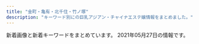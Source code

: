 ```yaml
---
title: "金町・亀有・北千住・竹ノ塚"
description: "キーワード別にの巨乳アジアン・チャイナエステ嬢情報をまとめました。"
---
```


新着画像と新着キーワードをまとめています。
2021年05月27日の情報です。

<DmmAffiliateIns />
<KeywordTable
  shops={
    [
    {
        "img_links": [
            "http://esthe-aroma.xyz/images/main-sp.jpg",
            "http://esthe-aroma.xyz/images/friend.png",
            "http://esthe-aroma.xyz/images/staff.png",
            "http://esthe-aroma.xyz/images/home.png",
            "http://esthe-aroma.xyz/images/esthe2.jpg",
            "http://esthe-aroma.xyz/images/cg01.jpg",
            "http://esthe-aroma.xyz/images/home_002.png",
            "http://esthe-aroma.xyz/images/blog_002.png",
            "http://esthe-aroma.xyz/images/acc.jpg",
            "http://esthe-aroma.xyz/images/main1.jpg",
            "http://esthe-aroma.xyz/images/header3.png",
            "http://esthe-aroma.xyz/images/esthe3.jpg",
            "http://esthe-aroma.xyz/images/clear.png",
            "http://esthe-aroma.xyz/images/esthe1.jpg",
            "http://esthe-aroma.xyz/images/cg02.jpg",
            "http://esthe-aroma.xyz/images/link.png",
            "http://esthe-aroma.xyz/images/info.png",
            "http://esthe-aroma.xyz/images/gallery.png",
            "http://esthe-aroma.xyz/images/acc1.jpg"
        ],
        "name": "\u5927\u5bb6\u65cf",
        "keywords": {
            "87": 3,
            "86": 3
        },
        "url": "http://esthe-aroma.xyz/",
        "station": "\u7af9\u30ce\u585a\u99c5\u6771\u53e3"
    },
    {
        "keywords": {
            "C": 2,
            "87": 1,
            "E": 2,
            "85": 3,
            "86": 3,
            "90": 1,
            "84": 1,
            "83": 1,
            "D": 4
        },
        "station": "JR\u5317\u5343\u4f4f\u99c5\u6771\u53e3",
        "url": "http://iris.este.work/",
        "img_links": [
            "http://iris.este.work/head.jpg",
            "http://iris.este.work/2/uploadimg/1610606533.jpg",
            "http://iris.este.work/s1.png",
            "http://iris.este.work/2/uploadimg/1587527512.jpg",
            "http://iris.este.work/sys2.jpg",
            "http://iris.este.work/2/uploadimg/1604372331.jpg",
            "http://iris.este.work/2/uploadimg/1610606666.jpg",
            "http://iris.este.work/2/uploadimg/1587527299.jpg",
            "http://iris.este.work/2/uploadimg/1615527059.jpeg",
            "http://iris.este.work/2/uploadimg/1597806778.jpg",
            "http://iris.este.work/2/uploadimg/1607661251.jpg",
            "http://iris.este.work/int1.png",
            "http://iris.este.work/2/uploadimg/1597642441.jpeg",
            "http://iris.este.work/sys1.jpg",
            "http://iris.este.work/staff_t.jpg",
            "http://iris.este.work/news.jpg",
            "http://iris.este.work/2/uploadimg/1591787978.jpg"
        ],
        "name": "IRIS \uff5e\u30a2\u30a4\u30ea\u30b9\uff5e"
    },
    {
        "station": "JR\u91d1\u753a\u99c5\u5317\u53e3",
        "keywords": {
            "D": 14,
            "88": 4,
            "86": 6,
            "C": 15,
            "85": 8,
            "87": 4,
            "E": 4,
            "F": 4
        },
        "url": "http://www.yurikago-massage.work/",
        "img_links": [
            "http://www.yurikago-massage.work/img/nos.jpg",
            "http://www.yurikago-massage.work/img/sta11.jpg",
            "http://www.yurikago-massage.work/img/sta6.jpg",
            "http://www.yurikago-massage.work/img/st7.jpg",
            "http://www.yurikago-massage.work/img/sta7.jpg",
            "http://www.yurikago-massage.work/img/st09.jpg",
            "http://www.yurikago-massage.work/img/st12.jpg",
            "http://www.yurikago-massage.work/img/sta8.jpg",
            "http://www.yurikago-massage.work/img/sta13.jpg",
            "http://www.yurikago-massage.work/img/st9.jpg",
            "http://www.yurikago-massage.work/img/mo.png",
            "http://www.yurikago-massage.work/img/botton.jpg",
            "http://www.yurikago-massage.work/img/sta9.jpg",
            "http://www.yurikago-massage.work/img/fla-1.jpg",
            "http://www.yurikago-massage.work/img/st13.jpg",
            "http://www.yurikago-massage.work/img/fla-2.jpg",
            "http://www.yurikago-massage.work/img/st6.jpg",
            "http://www.yurikago-massage.work/img/st10.jpg",
            "http://www.yurikago-massage.work/img/st8.jpg",
            "http://www.yurikago-massage.work/img/sta10.jpg",
            "http://www.yurikago-massage.work/img/st11.jpg",
            "http://www.yurikago-massage.work/img/sta12.jpg"
        ],
        "name": "\u3086\u308a\u304b\u3054"
    },
    {
        "keywords": {
            "84": 1,
            "D": 5,
            "C": 2
        },
        "url": "http://ningyo-hime.com/",
        "img_links": [
            "http://ningyo-hime.com/staffPhoto/b20201230174356.jpg",
            "http://ningyo-hime.com/staffPhoto/b20201101082513.jpg",
            "http://ningyo-hime.com/staffPhoto/s20200630134438.jpg",
            "http://ningyo-hime.com/staffPhoto/s20200707192550.jpg",
            "http://ningyo-hime.com/staffPhoto/b20200707192550.jpg",
            "http://ningyo-hime.com/staffPhoto/b20200905132814.jpg",
            "http://ningyo-hime.com/staffPhoto/s20200626161755.jpg",
            "http://ningyo-hime.com/staffPhoto/s20191003141511.jpg",
            "http://ningyo-hime.com/images/slider1/03.jpg",
            "http://ningyo-hime.com/staffPhoto/s20201230174356.jpg",
            "http://ningyo-hime.com/staffPhoto/b20200626161755.jpg",
            "http://ningyo-hime.com/staffPhoto/s20201101082513.jpg",
            "http://ningyo-hime.com/uploadfiles/Image/campaignNingyoHimeCom.jpg",
            "http://ningyo-hime.com/images/gallery1.png",
            "http://ningyo-hime.com/images/mobile.jpg",
            "http://ningyo-hime.com/js/sliderLine/slide_next.png",
            "http://ningyo-hime.com/images/returnBtn.png",
            "http://ningyo-hime.com/staffPhoto/b20191003141511.jpg",
            "http://ningyo-hime.com/images/slider1/01.jpg",
            "http://ningyo-hime.com/js/sliderLine/slide_prev.png",
            "http://ningyo-hime.com/staffPhoto/s20201212112712.jpg",
            "http://ningyo-hime.com/staffPhoto/b20201212112712.jpg",
            "http://ningyo-hime.com/staffPhoto/s20200905132814.jpg",
            "http://ningyo-hime.com/staffPhoto/b20201212104914.jpg",
            "http://ningyo-hime.com/staffPhoto/s20201212104914.jpg",
            "http://ningyo-hime.com/staffPhoto/b20200630134438.jpg"
        ],
        "name": "\u4eba\u9b5a\u59eb",
        "station": "\u7dbe\u702c\u99c5\u6771\u53e3"
    },
    {
        "station": "JR\u4e80\u6709\u99c5\u5357\u53e3",
        "keywords": {
            "87": 2,
            "89": 1,
            "86": 2,
            "D": 3,
            "E": 2
        },
        "name": "\u604b\u4eba\u697d\u5712",
        "url": "http://koi.rankuens.com/",
        "img_links": [
            "http://koi.rankuens.com/css/nav/nav01.jpg",
            "http://koi.rankuens.com/css/top0000001.jpg",
            "http://koi.rankuens.com/css/top005.jpg",
            "http://koi.rankuens.com/css/nav/nav04.jpg",
            "http://koi.rankuens.com/css/nav/nav05.jpg",
            "http://koi.rankuens.com/css/staff/staff09.jpg",
            "http://koi.rankuens.com/css/head03.jpg",
            "http://koi.rankuens.com/css/nav/nav06.jpg",
            "http://koi.rankuens.com/css/staff/staff10.jpg",
            "http://koi.rankuens.com/css/top004.jpg",
            "http://koi.rankuens.com/css/staff/staff00005.jpg",
            "http://koi.rankuens.com/css/left.jpg",
            "http://koi.rankuens.com/css/right.jpg",
            "http://koi.rankuens.com/css/staff/staff08.jpg",
            "http://koi.rankuens.com/css/nav/nav03.jpg",
            "http://koi.rankuens.com/css/staff/staff00006.jpg",
            "http://koi.rankuens.com/css/nav/nav02.jpg"
        ]
    },
    {
        "url": "http://aroma-heal.com/",
        "keywords": {},
        "name": "\u7f8e\u5802",
        "img_links": [
            "http://aroma-heal.com/img/info.jpg",
            "http://aroma-heal.com/img/adrs.jpg",
            "http://aroma-heal.com/img/t-a.jpg",
            "http://aroma-heal.com/img/sysetc.png",
            "http://aroma-heal.com/img/tel.jpg",
            "http://aroma-heal.com/img/sys1.png",
            "http://aroma-heal.com/img/t-s.jpg",
            "http://aroma-heal.com/img/sys4.png",
            "http://aroma-heal.com/staff/yuki/01.jpg",
            "http://aroma-heal.com/img/t-o.jpg",
            "http://aroma-heal.com/img/t-r.jpg",
            "http://aroma-heal.com/img/botton.jpg",
            "http://aroma-heal.com/img/t-t.jpg",
            "http://aroma-heal.com/img/tit.jpg",
            "http://aroma-heal.com/img/sys2.png",
            "http://aroma-heal.com/staff/mimi/01.jpg",
            "http://aroma-heal.com/img/pic.jpg",
            "http://aroma-heal.com/img/paypay.png",
            "http://aroma-heal.com/img/cam.jpg",
            "http://aroma-heal.com/img/sys3.png",
            "http://aroma-heal.com/staff/aoi/01.jpg",
            "http://aroma-heal.com/img/pc.jpg",
            "http://aroma-heal.com/img/add.jpg"
        ],
        "station": "JR\u5317\u5343\u4f4f\u99c5\u6771\u53e3"
    },
    {
        "station": "JR\u4e80\u6709\u99c5\u5357\u53e3",
        "keywords": {
            "85": 2,
            "F": 1,
            "D": 3,
            "86": 1,
            "88": 3,
            "E": 2,
            "83": 1,
            "C": 1
        },
        "name": "Aroma RenRen",
        "url": "https://renren.tyo.cm/",
        "img_links": [
            "https://renren.tyo.cm/images/top.png",
            "https://renren.tyo.cm/images/link_nav01.jpg",
            "https://renren.tyo.cm/images/acc1.jpg",
            "https://renren.tyo.cm/images/acc2.jpg",
            "https://renren.tyo.cm/photos/sites/41/2021/05/2021052004155091.jpg",
            "https://renren.tyo.cm/images/tit_pick.png",
            "https://renren.tyo.cm/images/acc6.jpg",
            "https://renren.tyo.cm/images/side_tel.jpg",
            "https://renren.tyo.cm/photos/sites/41/2021/05/2021052004155822.jpg",
            "https://renren.tyo.cm/images/tit_link.png",
            "https://renren.tyo.cm/images/acc4.jpg",
            "https://renren.tyo.cm/photos/sites/41/2021/05/2021052004155498.jpg",
            "https://renren.tyo.cm/images/end.png",
            "https://renren.tyo.cm/images/link_nav04.jpg",
            "https://renren.tyo.cm/images/sp_top.png",
            "https://renren.tyo.cm/images/staff02.png",
            "https://renren.tyo.cm/photos/sites/41/2021/05/2021052004153875.jpg",
            "https://renren.tyo.cm/images/acc3.jpg",
            "https://renren.tyo.cm/images/staff01.png",
            "https://renren.tyo.cm/images/link_nav02.jpg",
            "https://renren.tyo.cm/images/link_nav03.jpg",
            "https://renren.tyo.cm/photos/sites/41/2021/05/202105200415347.jpg",
            "https://renren.tyo.cm/photos/sites/41/2021/05/2021052004154611.jpg",
            "https://renren.tyo.cm/images/tit_new.png",
            "https://renren.tyo.cm/images/side_mobile.jpg",
            "https://renren.tyo.cm/images/link_nav06.jpg",
            "https://renren.tyo.cm/photos/sites/41/2021/05/2021052004154256.jpg",
            "https://renren.tyo.cm/images/acc5.jpg",
            "https://renren.tyo.cm/images/link_nav05.jpg"
        ]
    },
    {
        "url": "http://kokoroan.jps.cm/",
        "img_links": [
            "http://kokoroan.jps.cm/photos/sites/31/2021/03/2021032515025450.jpg",
            "http://kokoroan.jps.cm/images/ser2.jpg",
            "http://kokoroan.jps.cm/images/ser3.jpg",
            "http://kokoroan.jps.cm/images/end.jpg",
            "http://kokoroan.jps.cm/photos/sites/31/2021/03/2021032316250291.jpg",
            "http://kokoroan.jps.cm/images/girl-z1.jpg",
            "http://kokoroan.jps.cm/images/ser5.jpg",
            "http://kokoroan.jps.cm/images/room4.jpg",
            "http://kokoroan.jps.cm/images/room2.jpg",
            "http://kokoroan.jps.cm/photos/sites/31/2021/03/2021032316410890.jpg",
            "http://kokoroan.jps.cm/photos/sites/31/2021/04/2021041913212424.jpg",
            "http://kokoroan.jps.cm/images/girl-z2.jpg",
            "http://kokoroan.jps.cm/images/mobile2.jpg",
            "http://kokoroan.jps.cm/images/ser1.jpg",
            "http://kokoroan.jps.cm/photos/sites/31/2021/03/2021032515024847.jpg",
            "http://kokoroan.jps.cm/images/staff_line.jpg",
            "http://kokoroan.jps.cm/images/room3.jpg",
            "http://kokoroan.jps.cm/images/ser4.jpg",
            "http://kokoroan.jps.cm/photos/sites/31/2021/04/2021041913212572.jpg",
            "http://kokoroan.jps.cm/images/mobile.jpg",
            "http://kokoroan.jps.cm/images/bj3.jpg",
            "http://kokoroan.jps.cm/images/room1.jpg",
            "http://kokoroan.jps.cm/images/service_line.jpg",
            "http://kokoroan.jps.cm/images/top.jpg"
        ],
        "keywords": {
            "87": 1,
            "86": 2,
            "C": 11,
            "D": 3
        },
        "name": "\u5922\u306e\u5bb6",
        "station": "\u7af9\u30ce\u585a\u99c5\u6771\u53e3"
    },
    {
        "img_links": [
            "http://www.maria0228.com/img/3.jpg",
            "http://www.maria0228.com/img/erika.jpg",
            "http://www.maria0228.com/img/5.jpg",
            "http://www.maria0228.com/img/4.jpg",
            "http://www.maria0228.com/img/yuri.jpg",
            "http://www.maria0228.com/img/1.jpg",
            "http://www.maria0228.com/img/ayumi.jpg",
            "http://www.maria0228.com/img/2.jpg",
            "http://www.maria0228.com/img/danni.jpg",
            "http://www.maria0228.com/img/mina.jpg",
            "http://www.maria0228.com/img/nana.jpg",
            "http://www.maria0228.com/img/aya.jpg",
            "http://www.maria0228.com/img/7.jpg",
            "http://www.maria0228.com/img/6.jpg"
        ],
        "name": "\u7652\u3057\u306e\u5bb6",
        "url": "http://www.maria0228.com/",
        "station": "JR\u4e80\u6709\u99c5\u5317\u53e3",
        "keywords": {}
    },
    {
        "keywords": {},
        "url": "http://kenkohouse.com/",
        "station": "JR\u4e80\u6709\u99c5\u5317\u53e3",
        "name": "\u30b5\u30e9\u30f3",
        "img_links": []
    },
    {
        "img_links": [
            "http://www.relax-miyabi.com/img/glo_03_off.jpg",
            "http://www.relax-miyabi.com/img/glo_01_off.jpg",
            "http://www.relax-miyabi.com/img/slider/3.jpg",
            "http://www.relax-miyabi.com/img/bnr-01_off.jpg",
            "http://www.relax-miyabi.com/img/glo_02_off.jpg",
            "http://www.relax-miyabi.com/img/top-course2_off.jpg",
            "http://www.relax-miyabi.com/img/glo_06_off.jpg",
            "http://www.relax-miyabi.com/files/019.jpg",
            "http://www.relax-miyabi.com/files/014.jpg",
            "http://www.relax-miyabi.com/img/top-h5R.jpg",
            "http://www.relax-miyabi.com/img/bnr-02_off.jpg",
            "http://www.relax-miyabi.com/img/slider/2.jpg",
            "http://www.relax-miyabi.com/files/019-03.jpg",
            "http://www.relax-miyabi.com/files/014-03.jpg",
            "http://www.relax-miyabi.com/files/014-02.jpg",
            "http://www.relax-miyabi.com/files/019-02.jpg",
            "http://www.relax-miyabi.com/img/h4-top.jpg",
            "http://www.relax-miyabi.com/img/slider/1.jpg",
            "http://www.relax-miyabi.com/img/footer-top_off.jpg",
            "http://www.relax-miyabi.com/img/glo_04_off.jpg",
            "http://www.relax-miyabi.com/img/top-course_off.jpg",
            "http://www.relax-miyabi.com/img/top-h5R2.jpg",
            "http://www.relax-miyabi.com/img/glo_05_off.jpg",
            "http://www.relax-miyabi.com/img/icon_tel.png"
        ],
        "url": "http://www.relax-miyabi.com/",
        "keywords": {
            "86": 3,
            "D": 6,
            "88": 3
        },
        "name": "\u96c5",
        "station": "\u4e94\u53cd\u91ce\u99c5"
    },
    {
        "url": "http://urara.tyo.cm/",
        "station": "JR\u91d1\u753a\u99c5\u5317\u53e3",
        "name": "\u9e97",
        "keywords": {
            "84": 12,
            "86": 48,
            "87": 12,
            "D": 120,
            "85": 48
        },
        "img_links": [
            "http://urara.tyo.cm/images/pagetop.png",
            "http://urara.tyo.cm/images/tit_staff01.png",
            "http://urara.tyo.cm/photos/sites/5/2021/02/2021021804210413.jpg",
            "http://urara.tyo.cm/images/tit_info01.png",
            "http://urara.tyo.cm/images/top.png",
            "http://urara.tyo.cm/images/slider02.png",
            "http://urara.tyo.cm/photos/sites/5/2020/08/2020082101302071.jpg",
            "http://urara.tyo.cm/photos/sites/5/2020/07/2020072904152474.jpg",
            "http://urara.tyo.cm/images/link_nav05.png",
            "http://urara.tyo.cm/photos/sites/5/2021/03/2021032608104729.jpg",
            "http://urara.tyo.cm/images/slider01.png",
            "http://urara.tyo.cm/photos/sites/5/2020/10/2020101305325670.jpg",
            "http://urara.tyo.cm/images/slider03.png",
            "http://urara.tyo.cm/images/ico02.png",
            "http://urara.tyo.cm/photos/sites/5/2020/11/2020112706272440.jpg",
            "http://urara.tyo.cm/images/link_nav03.png",
            "http://urara.tyo.cm/photos/sites/5/2020/07/2020072904152581.jpg",
            "http://urara.tyo.cm/images/link_nav01.png",
            "http://urara.tyo.cm/photos/sites/5/2020/07/2020072904152438.jpg",
            "http://urara.tyo.cm/photos/sites/5/2020/07/2020072904152344.jpg",
            "http://urara.tyo.cm/images/bg_infotit.png",
            "http://urara.tyo.cm/images/tit_info02.png",
            "http://urara.tyo.cm/images/tit_staff02.png",
            "http://urara.tyo.cm/photos/sites/5/2020/09/2020091508111353.jpg",
            "http://urara.tyo.cm/images/link_nav04.png",
            "http://urara.tyo.cm/images/link_nav06.png",
            "http://urara.tyo.cm/images/link_nav02.png"
        ]
    },
    {
        "station": "\u7dbe\u702c\u99c5\u6771\u53e3",
        "url": "http://bananokoi.ies.bz/",
        "img_links": [],
        "name": "\u82b1\u306e\u604b",
        "keywords": {}
    },
    {
        "name": "\u7e01",
        "keywords": {
            "D": 20,
            "85": 10,
            "83": 5,
            "87": 5
        },
        "url": "http://rakuen.ies.fun/",
        "station": "\u897f\u65b0\u4e95\u99c5\u897f\u53e3",
        "img_links": [
            "http://rakuen.ies.fun/photos/sites/40/2021/05/2021050704572499.jpg",
            "http://rakuen.ies.fun/images/s3.jpg",
            "http://rakuen.ies.fun/images/s_link.png",
            "http://rakuen.ies.fun/photos/sites/40/2021/05/2021050704572692.jpg",
            "http://rakuen.ies.fun/photos/sites/40/2021/05/2021050704572641.jpg",
            "http://rakuen.ies.fun/images/room3.jpg",
            "http://rakuen.ies.fun/images/s_staff.png",
            "http://rakuen.ies.fun/images/tel.jpg",
            "http://rakuen.ies.fun/images/info2.jpg",
            "http://rakuen.ies.fun/images/s_news.jpg",
            "http://rakuen.ies.fun/images/room1.jpg",
            "http://rakuen.ies.fun/images/mobile.jpg",
            "http://rakuen.ies.fun/images/room4.jpg",
            "http://rakuen.ies.fun/images/room2.jpg",
            "http://rakuen.ies.fun/photos/sites/40/2021/05/2021050704572594.jpg",
            "http://rakuen.ies.fun/images/info.jpg"
        ]
    },
    {
        "url": "https://heart-peace.business.site/",
        "img_links": [],
        "name": "heart Peace \uff5e\u30cf\u30fc\u30c8\u30d4\u30fc\u30b9\uff5e",
        "keywords": {},
        "station": "\u7dbe\u702c\u99c5"
    },
    {
        "station": "JR\u91d1\u753a\u99c5\u5317\u53e3",
        "name": "\u5065\u6b32",
        "keywords": {},
        "img_links": [
            "http://www.kenyoku.work/img/miki1.jpg",
            "http://www.kenyoku.work/images/int2.png",
            "http://www.kenyoku.work/img/ami1.jpg",
            "http://www.kenyoku.work/images/int1.png",
            "http://www.kenyoku.work/images/1.jpg",
            "http://www.kenyoku.work/images/mobile.jpg",
            "http://www.kenyoku.work/images/2.jpg",
            "http://www.kenyoku.work/images/b2.jpg",
            "http://www.kenyoku.work/images/s1.png",
            "http://www.kenyoku.work/images/head.jpg",
            "http://www.kenyoku.work/images/news.jpg",
            "http://www.kenyoku.work/images/interior_t.jpg",
            "http://www.kenyoku.work/images/sys.jpg",
            "http://www.kenyoku.work/img/risa1.jpg",
            "http://www.kenyoku.work/images/3.jpg",
            "http://www.kenyoku.work/images/b1.jpg",
            "http://www.kenyoku.work/images/staff_t.jpg",
            "http://www.kenyoku.work/images/info.png",
            "http://www.kenyoku.work/images/4.jpg",
            "http://www.kenyoku.work/img/hana1.jpg"
        ],
        "url": "http://www.kenyoku.work/"
    },
    {
        "url": "http://www.luckystar.esturl.com/",
        "keywords": {
            "87": 6,
            "86": 4,
            "D": 10,
            "C": 12
        },
        "img_links": [
            "http://www.luckystar.esturl.com/images/slider/3.jpg",
            "http://www.luckystar.esturl.com/images/slider/2.jpg",
            "http://www.luckystar.esturl.com/files/006-03.jpg",
            "http://www.luckystar.esturl.com/files/002-02.jpg",
            "http://www.luckystar.esturl.com/files/001.jpg",
            "http://www.luckystar.esturl.com/files/003-03.jpg",
            "http://www.luckystar.esturl.com/files/002.jpg",
            "http://www.luckystar.esturl.com/files/003.jpg",
            "http://www.luckystar.esturl.com/files/006-02.jpg",
            "http://www.luckystar.esturl.com/img/ttl_info.png",
            "http://www.luckystar.esturl.com/img/btn_blog.png",
            "http://www.luckystar.esturl.com/files/005-02.jpg",
            "http://www.luckystar.esturl.com/images/slider/1.jpg",
            "http://www.luckystar.esturl.com/img/tel.png",
            "http://www.luckystar.esturl.com/img/ttl_news.png",
            "http://www.luckystar.esturl.com/files/001-03.jpg",
            "http://www.luckystar.esturl.com/img/goback.jpg",
            "http://www.luckystar.esturl.com/files/005-03.jpg",
            "http://www.luckystar.esturl.com/files/003-02.jpg",
            "http://www.luckystar.esturl.com/files/002-03.jpg",
            "http://www.luckystar.esturl.com/files/006.jpg",
            "http://www.luckystar.esturl.com/files/005.jpg",
            "http://www.luckystar.esturl.com/img/pickup.jpg",
            "http://www.luckystar.esturl.com/files/001-02.jpg"
        ],
        "station": "JR\u4e80\u6709\u99c5\u5317\u53e3",
        "name": "\u30e9\u30c3\u30ad\u30fc\u30b9\u30bf\u30fc"
    },
    {
        "name": "\u5065\u5eb7\u306e\u5bb6",
        "url": "http://kenkounoie-umejima.este88.com/",
        "img_links": [
            "http://kenkounoie-umejima.este88.com/gals/kiki1.jpg",
            "http://kenkounoie-umejima.este88.com/gals/akane1.jpg",
            "http://kenkounoie-umejima.este88.com/images/acc5.jpg",
            "http://kenkounoie-umejima.este88.com/gals/rika1.jpg",
            "http://kenkounoie-umejima.este88.com/images/acc2.jpg",
            "http://kenkounoie-umejima.este88.com/images/qr.jpg",
            "http://kenkounoie-umejima.este88.com/gals/risa1.jpg",
            "http://kenkounoie-umejima.este88.com/images/acc3.jpg",
            "http://kenkounoie-umejima.este88.com/gals/emi1.jpg",
            "http://kenkounoie-umejima.este88.com/images/img3.jpg",
            "http://kenkounoie-umejima.este88.com/i/sp02.jpg",
            "http://kenkounoie-umejima.este88.com/gals/ai1.jpg",
            "http://kenkounoie-umejima.este88.com/images/acc1.jpg",
            "http://kenkounoie-umejima.este88.com/images/img4.jpg",
            "http://kenkounoie-umejima.este88.com/images/img2.jpg",
            "http://kenkounoie-umejima.este88.com/images/img1.jpg",
            "http://kenkounoie-umejima.este88.com/images/acc4.jpg",
            "http://kenkounoie-umejima.este88.com/gals/mimi1.jpg",
            "http://kenkounoie-umejima.este88.com/images/info.png"
        ],
        "keywords": {},
        "station": "\u6885\u5cf6\u99c5"
    },
    {
        "station": "\u7dbe\u702c\u99c5\u6771\u53e3",
        "img_links": [
            "http://starrysky.esnavi.work/2/uploadimg/1565558725.jpg",
            "http://starrysky.esnavi.work/1-1PZ515095RN.jpg",
            "http://starrysky.esnavi.work/2/uploadimg/1618889943.jpeg",
            "http://starrysky.esnavi.work/vis_theptframe.png",
            "http://starrysky.esnavi.work/2/uploadimg/1574764277.jpg",
            "http://starrysky.esnavi.work/2/uploadimg/1609136908.jpeg",
            "http://starrysky.esnavi.work/2/uploadimg/1609136727.jpeg",
            "https://century.pwchp.com/images/vis_theptframe.png",
            "http://starrysky.esnavi.work/iDl2toJilLq62VX.png",
            "https://pwchp.com/images_editor/124/images/1559717095-146381_2.jpg",
            "http://starrysky.esnavi.work/2/uploadimg/1617615141.jpeg",
            "http://starrysky.esnavi.work/2/uploadimg/1596225793.jpg"
        ],
        "keywords": {
            "E": 9,
            "D": 9,
            "\u80f8": 1,
            "88": 9,
            "85": 18,
            "C": 9,
            "90": 27,
            "83": 9
        },
        "url": "http://starrysky.esnavi.work/",
        "name": "\u6fc0\u5b89\u5929\u4f7f"
    },
    {
        "station": "\u7dbe\u702c\u99c5\u6771\u53e3",
        "url": "http://ayase-ai.jpest.net/",
        "img_links": [
            "http://ayase-ai.jpest.net/uploads//sites/33/2020/12/ss.png",
            "http://ayase-ai.jpest.net/uploads//sites/33/2020/12/r3-1.png",
            "http://ayase-ai.jpest.net/uploads//sites/33/2020/11/g5.jpg",
            "http://ayase-ai.jpest.net/uploads//sites/33/2021/01/g1.jpg",
            "http://ayase-ai.jpest.net/uploads//sites/33/2020/12/shishu-2.png",
            "http://ayase-ai.jpest.net/uploads//sites/33/2020/12/main_top.png",
            "http://ayase-ai.jpest.net/uploads//sites/33/2021/04/g1-225x300.jpg",
            "http://ayase-ai.jpest.net/uploads//sites/33/2020/12/main_bottom.png",
            "http://ayase-ai.jpest.net/uploads//sites/33/2020/12/ma01-1.jpg",
            "http://ayase-ai.jpest.net/uploads//sites/33/2021/04/g1.jpg",
            "http://ayase-ai.jpest.net/uploads//sites/33/2020/11/g3-225x300.jpg",
            "http://ayase-ai.jpest.net/uploads//sites/33/2020/11/g6-225x300.jpg",
            "http://ayase-ai.jpest.net/uploads//sites/33/2020/11/g4.jpg",
            "http://ayase-ai.jpest.net/uploads//sites/33/2020/12/re.jpg",
            "http://ayase-ai.jpest.net/uploads//sites/33/2020/12/mobile-1.jpg",
            "http://ayase-ai.jpest.net/uploads//sites/33/2020/11/g5-225x300.jpg",
            "http://ayase-ai.jpest.net/uploads//sites/33/2020/11/g2-225x300.jpg",
            "http://ayase-ai.jpest.net/uploads//sites/33/2020/11/g4-225x300.jpg",
            "http://ayase-ai.jpest.net/uploads//sites/33/2020/11/m-top02-1.jpg",
            "http://ayase-ai.jpest.net/uploads//sites/33/2020/11/g3.jpg",
            "http://ayase-ai.jpest.net/uploads//sites/33/2020/12/main_bottom-1.png",
            "http://ayase-ai.jpest.net/uploads//sites/33/2020/12/r4-1.png",
            "http://ayase-ai.jpest.net/uploads//sites/33/2020/11/g2.jpg",
            "http://ayase-ai.jpest.net/uploads//sites/33/2020/11/g1-225x300.jpg",
            "http://ayase-ai.jpest.net/uploads//sites/33/2020/12/r2-1.png",
            "http://ayase-ai.jpest.net/uploads//sites/33/2020/11/g6.jpg",
            "http://ayase-ai.jpest.net/uploads//sites/33/2021/01/g1-225x300.jpg",
            "http://ayase-ai.jpest.net/uploads//sites/33/2020/11/g1.jpg",
            "http://ayase-ai.jpest.net/uploads//sites/33/2020/12/r1.png",
            "http://ayase-ai.jpest.net/uploads//sites/33/2020/12/main_top-1.png"
        ],
        "name": "\u611b",
        "keywords": {}
    },
    {
        "img_links": [
            "http://esthe-massage.pink/images/mobile1.jpg",
            "http://esthe-massage.pink/images/newface.jpg",
            "http://esthe-massage.pink/sp/images/teline.png",
            "http://esthe-massage.pink/sp/images/cg2.jpg",
            "http://esthe-massage.pink/images/mobile.jpg",
            "http://esthe-massage.pink/sp/images/cg7.jpg",
            "http://esthe-massage.pink/images/cg9.jpg",
            "http://esthe-massage.pink/images/line2.jpg",
            "http://esthe-massage.pink/sp/images/cg9.jpg",
            "http://esthe-massage.pink/images/news.jpg",
            "http://esthe-massage.pink/images/cg3.jpg",
            "http://esthe-massage.pink/images/aboutus.jpg",
            "http://esthe-massage.pink/images/tb1.png",
            "http://esthe-massage.pink/images/staff_s.jpg",
            "http://esthe-massage.pink/images/tb.png",
            "http://esthe-massage.pink/sp/images/cg1.jpg",
            "http://esthe-massage.pink/images/cg7.jpg",
            "http://esthe-massage.pink/images/end3.png",
            "http://esthe-massage.pink/images/line.jpg",
            "http://esthe-massage.pink/images/cg1.jpg",
            "http://esthe-massage.pink/images/compaign.jpg",
            "http://esthe-massage.pink/sp/images/cg6.jpg",
            "http://esthe-massage.pink/images/cg2.jpg",
            "http://esthe-massage.pink/sp/images/cg3.jpg",
            "http://esthe-massage.pink/sp/images/telb.png",
            "http://esthe-massage.pink/sp/images/top-img01.png",
            "http://esthe-massage.pink/images/bb.png",
            "http://esthe-massage.pink/sp/images/tel.png",
            "http://esthe-massage.pink/images/pick.jpg",
            "http://esthe-massage.pink/images/staff_tit.jpg",
            "http://esthe-massage.pink/images/cg6.jpg",
            "http://esthe-massage.pink/images/top.png"
        ],
        "name": "\u96c5",
        "url": "http://esthe-massage.pink/",
        "keywords": {
            "D": 6
        },
        "station": "JR\u91d1\u753a\u99c5\u5317\u53e3"
    },
    {
        "station": "\u5317\u5343\u4f4f\u99c5\u6771\u53e3",
        "img_links": [
            "https://moon-love.info/images/slider1/02.jpg",
            "https://moon-love.info/js/sliderLine/slide_prev.png",
            "https://moon-love.info/images/gallery1.png",
            "https://moon-love.info/staffPhoto/b20200711151214.jpg",
            "https://moon-love.info/images/returnBtn.png",
            "https://moon-love.info/images/mobile.jpg",
            "https://moon-love.info/images/noImg.jpg",
            "https://moon-love.info/js/sliderLine/slide_next.png",
            "https://moon-love.info/staffPhoto/s20200527170611.jpg",
            "https://moon-love.info/uploadfiles/Image/image.png",
            "https://moon-love.info/images/slider1/01.jpg",
            "https://moon-love.info/images/slider1/03.jpg",
            "https://moon-love.info/staffPhoto/b20200527170611.jpg",
            "https://moon-love.info/staffPhoto/s20200711151214.jpg",
            "https://moon-love.info/uploadfiles/images/campaignIyasiHealCom.jpg"
        ],
        "keywords": {
            "E": 2,
            "D": 1
        },
        "url": "https://moon-love.info/",
        "name": "\u6cc9\u30fb\u3044\u305a\u307f"
    },
    {
        "name": "\u3057\u3093\u3061\u3083\u3093",
        "keywords": {
            "D": 12,
            "E": 6
        },
        "url": "https://s-esthe.biz/",
        "img_links": [
            "https://s-esthe.biz/wp-content/uploads/2019/06/23456hito.jpg",
            "https://s-esthe.biz/wp-content/themes/este/img/tel_footer.png",
            "https://s-esthe.biz/wp-content/themes/este/img/top-img01b.png",
            "https://s-esthe.biz/wp-content/themes/este/img/tel_header.png",
            "https://s-esthe.biz/wp-content/uploads/2019/06/47567uhito.jpg",
            "https://s-esthe.biz/wp-content/uploads/2019/06/345678hito.jpg",
            "https://s-esthe.biz/wp-content/themes/este/img/1.jpg",
            "https://s-esthe.biz/wp-content/uploads/2021/05/211nss.jpg",
            "https://s-esthe.biz/wp-content/themes/este/img/top-img02.png",
            "https://s-esthe.biz/wp-content/themes/este/img/3.jpg",
            "https://s-esthe.biz/wp-content/themes/este/img/top-img01a.png",
            "https://s-esthe.biz/wp-content/uploads/2019/06/651hito.jpg",
            "https://s-esthe.biz/wp-content/themes/este/img/4.jpg",
            "https://s-esthe.biz/wp-content/themes/este/img/2.jpg",
            "https://s-esthe.biz/wp-content/themes/este/img/call.png"
        ],
        "station": "\u5343\u4f4f\u5927\u6a4b\u99c5"
    },
    {
        "name": "\u697d",
        "station": "JR\u91d1\u753a\u99c5\u5317\u53e3",
        "img_links": [
            "http://raku.est888.com/css/nav/nav-001.jpg",
            "http://raku.est888.com/css/nav/nav-006.jpg",
            "http://raku.est888.com/css/nav/nav-004.jpg",
            "http://raku.est888.com/css/staff/staff01-a.png",
            "http://raku.est888.com/css/top02-left.png",
            "http://raku.est888.com/css/staff/staff0001-a.png",
            "http://raku.est888.com/css/nav/nav-003.jpg",
            "http://raku.est888.com/css/staff/staff002-a.png",
            "http://raku.est888.com/css/cam0001.jpg",
            "http://raku.est888.com/css/osusume01.jpg",
            "http://raku.est888.com/css/nav/nav-002.jpg",
            "http://raku.est888.com/css/tel.png",
            "http://raku.est888.com/css/nav/nav-005.jpg"
        ],
        "url": "http://raku.est888.com/",
        "keywords": {
            "87": 2,
            "C": 2,
            "D": 1,
            "89": 1
        }
    },
    {
        "station": "\u7dbe\u702c\u99c5\u897f\u53e3",
        "img_links": [
            "http://e-luxury.work/img/mimi1.jpg",
            "http://e-luxury.work/images/int1.jpg",
            "http://e-luxury.work/images/2.jpg",
            "http://e-luxury.work/images/head.jpg",
            "http://e-luxury.work/img/mina1.jpg",
            "http://e-luxury.work/images/b1.jpg",
            "http://e-luxury.work/images/1.jpg",
            "http://e-luxury.work/images/staff_t.jpg",
            "http://e-luxury.work/images/7.jpg",
            "http://e-luxury.work/images/5.jpg",
            "http://e-luxury.work/images/ta.jpg",
            "http://e-luxury.work/img/kayo1.jpg",
            "http://e-luxury.work/img/kayo2.jpg",
            "http://e-luxury.work/images/3.jpg",
            "http://e-luxury.work/images/tt.jpg",
            "http://e-luxury.work/img/eri1.jpg",
            "http://e-luxury.work/images/int2.jpg",
            "http://e-luxury.work/images/4.jpg",
            "http://e-luxury.work/images/6.jpg",
            "http://e-luxury.work/images/interior_t.jpg",
            "http://e-luxury.work/img/momoka1.jpg",
            "http://e-luxury.work/img/yuki1.jpg",
            "http://e-luxury.work/images/news.jpg",
            "http://e-luxury.work/img/minami1.jpg",
            "http://e-luxury.work/images/tel.jpg",
            "http://e-luxury.work/images/mobile.jpg",
            "http://e-luxury.work/images/sys.jpg"
        ],
        "url": "http://e-luxury.work/",
        "name": "Angel",
        "keywords": {}
    },
    {
        "url": "http://spring02.est888.com/",
        "name": "Spring-\u30b9\u30d7\u30ea\u30f3\u30b0-",
        "station": "\u7dbe\u702c\u99c5\u897f\u53e3",
        "keywords": {
            "90": 3,
            "91": 1,
            "84": 1,
            "G": 1,
            "C": 4,
            "E": 2,
            "85": 3,
            "89": 1
        },
        "img_links": [
            "http://spring02.est888.com/css/staff/staff005-a.png",
            "http://spring02.est888.com/css/staff/staff03.png",
            "http://spring02.est888.com/css/nav/nav-003.png",
            "http://spring02.est888.com/css/staff/staff03-a.png",
            "http://spring02.est888.com/css/staff/staff09.png",
            "http://spring02.est888.com/css/nav/nav-005.png",
            "http://spring02.est888.com/css/nav/nav-004.png",
            "http://spring02.est888.com/css/nav/nav-006.png",
            "http://spring02.est888.com/css/staff/staff11-a.png",
            "http://spring02.est888.com/css/staff/staff010-b.png",
            "http://spring02.est888.com/css/top003.png",
            "http://spring02.est888.com/css/staff/staff04.png",
            "http://spring02.est888.com/css/staff/staff04-b.png",
            "http://spring02.est888.com/css/staff/staff11-b.png",
            "http://spring02.est888.com/css/staff/staff0008.png",
            "http://spring02.est888.com/css/staff/staff010.png",
            "http://spring02.est888.com/css/staff/staff005-b.png",
            "http://spring02.est888.com/css/staff/staff008-b.png",
            "http://spring02.est888.com/css/staff/staff04-a.png",
            "http://spring02.est888.com/css/staff/staff01-a.png",
            "http://spring02.est888.com/css/staff/staff010-a.png",
            "http://spring02.est888.com/css/top01.png",
            "http://spring02.est888.com/css/staff/staff12-b.png",
            "http://spring02.est888.com/css/staff/staff12.png",
            "http://spring02.est888.com/css/staff/staff01-b.png",
            "http://spring02.est888.com/css/staff/staff003-b.png",
            "http://spring02.est888.com/css/tel.png",
            "http://spring02.est888.com/css/staff/staff12-a.png",
            "http://spring02.est888.com/css/staff/staff005.png",
            "http://spring02.est888.com/css/staff/staff01.png",
            "http://spring02.est888.com/css/nav/nav-002.png",
            "http://spring02.est888.com/css/staff/staff09-b.png",
            "http://spring02.est888.com/css/top04.png",
            "http://spring02.est888.com/css/staff/staff09-a.png",
            "http://spring02.est888.com/css/osusume01.png",
            "http://spring02.est888.com/css/top02-left.png",
            "http://spring02.est888.com/css/staff/staff11.png",
            "http://spring02.est888.com/css/nav/nav-001.png"
        ]
    },
    {
        "name": "Angela \u30a2\u30f3\u30b8\u30a7\u30e9",
        "keywords": {},
        "url": "http://angela.esjp.xyz/",
        "img_links": [
            "http://angela.esjp.xyz/girl/3.jpg",
            "http://angela.esjp.xyz/images/roomimg/photo01.jpg",
            "http://angela.esjp.xyz/images/pickup_line.png",
            "http://angela.esjp.xyz/girl/1.jpg",
            "http://angela.esjp.xyz/girl/6.jpg",
            "http://angela.esjp.xyz/images/topbg.jpg",
            "http://angela.esjp.xyz/girl/2.jpg",
            "http://angela.esjp.xyz/images/newsbg.png",
            "http://angela.esjp.xyz/images/tel_footer.png",
            "http://angela.esjp.xyz/images/staff_bg.png",
            "http://angela.esjp.xyz/images/roomimg/photo02.jpg",
            "http://angela.esjp.xyz/girl/5.jpg",
            "http://angela.esjp.xyz/images/nophotos.jpg",
            "http://angela.esjp.xyz/images/mobile_bg.png",
            "http://angela.esjp.xyz/girl/4.jpg"
        ],
        "station": "\u7dbe\u702c\u99c5\u6771\u53e3"
    },
    {
        "keywords": {
            "E": 2,
            "85": 2,
            "D": 2,
            "86": 1,
            "C": 1
        },
        "station": "JR\u4e80\u6709\u99c5\u5317\u53e3",
        "img_links": [
            "https://besteste.com/staffPhoto/s20210427121000.jpg",
            "https://besteste.com/staffPhoto/b20201104202024.jpg",
            "https://besteste.com/staffPhoto/b20201104202356.jpg",
            "https://besteste.com/staffPhoto/s20201104202509.jpg",
            "https://besteste.com/staffPhoto/s20210427120848.jpg",
            "https://besteste.com/staffPhoto/b20210206174451.jpg",
            "https://besteste.com/staffPhoto/b20210427121106.jpg",
            "https://besteste.com/staffPhoto/s20201104202024.jpg",
            "https://besteste.com/staffPhoto/s20210427121216.jpg",
            "https://besteste.com/images/slider1/01.jpg",
            "https://besteste.com/staffPhoto/s20201104202740.jpg",
            "https://besteste.com/staffPhoto/b20210206174329.jpg",
            "https://besteste.com/staffPhoto/b20210206174200.jpg",
            "https://besteste.com/images/returnBtn.png",
            "https://besteste.com/staffPhoto/s20210427121106.jpg",
            "https://besteste.com/staffPhoto/b20201104201732.jpg",
            "https://besteste.com/staffPhoto/b20210206174605.jpg",
            "https://besteste.com/staffPhoto/s20201104202122.jpg",
            "https://besteste.com/staffPhoto/s20201104201732.jpg",
            "https://besteste.com/staffPhoto/s20201104202637.jpg",
            "https://besteste.com/staffPhoto/b20201104202637.jpg",
            "https://besteste.com/staffPhoto/b20210206174033.jpg",
            "https://besteste.com/staffPhoto/s20210427121331.jpg",
            "https://besteste.com/staffPhoto/s20201223163111.jpg",
            "https://besteste.com/staffPhoto/b20210427120848.jpg",
            "https://besteste.com/js/sliderLine/slide_prev.png",
            "https://besteste.com/staffPhoto/b20210427121216.jpg",
            "https://besteste.com/images/slider1/03.jpg",
            "https://besteste.com/staffPhoto/b20201104202509.jpg",
            "https://besteste.com/images/mobile.jpg",
            "https://besteste.com/staffPhoto/b20210427121331.jpg",
            "https://besteste.com/staffPhoto/s20210206174033.jpg",
            "https://besteste.com/staffPhoto/b20201104202122.jpg",
            "https://besteste.com/staffPhoto/b20201104202740.jpg",
            "https://besteste.com/staffPhoto/b20210427121000.jpg",
            "https://besteste.com/staffPhoto/s20201104202235.jpg",
            "https://besteste.com/staffPhoto/b20201104202235.jpg",
            "https://besteste.com/staffPhoto/s20201104202356.jpg",
            "https://besteste.com/staffPhoto/b20201223163111.jpg",
            "https://besteste.com/js/sliderLine/slide_next.png"
        ],
        "url": "https://besteste.com/",
        "name": "\u685c"
    },
    {
        "keywords": {},
        "station": "\u5800\u5207\u83d6\u84b2\u5712\u99c5",
        "name": "\u541b\u5b89",
        "url": "https://kungangm.jimdofree.com/",
        "img_links": [
            "https://image.jimcdn.com/app/cms/image/transf/none/path/s491738307dab8ed0/image/i5806f8c0fbbca598/version/1417614009/image.jpg",
            "https://image.jimcdn.com/app/cms/image/transf/none/path/s491738307dab8ed0/image/iba7a970dbc047ea1/version/1621849413/image.jpg",
            "https://image.jimcdn.com/app/cms/image/transf/dimension=1080x1024:format=jpg/path/s491738307dab8ed0/image/i8114f4be25f79eef/version/1617353476/image.jpg",
            "https://image.jimcdn.com/app/cms/image/transf/dimension=1080x1024:format=jpg/path/s491738307dab8ed0/image/ie54739bfe4411825/version/1621849495/image.jpg",
            "https://image.jimcdn.com/app/cms/image/transf/dimension=1080x1024:format=jpg/path/s491738307dab8ed0/image/i0ab0a1b77accb1c7/version/1621849456/image.jpg"
        ]
    },
    {
        "url": "http://relax-esthe.tokyo/",
        "station": "\u6885\u5cf6\u99c5",
        "keywords": {},
        "img_links": [
            "http://relax-esthe.tokyo/css/m-top-right04.jpg",
            "http://relax-esthe.tokyo/css/m-top-right02.jpg",
            "http://relax-esthe.tokyo/css/m-right.jpg",
            "http://relax-esthe.tokyo/css/m-head1.jpg",
            "http://relax-esthe.tokyo/css/top-left01.jpg",
            "http://relax-esthe.tokyo/css/staff/staff02.png",
            "http://relax-esthe.tokyo/css/m-top02.jpg",
            "http://relax-esthe.tokyo/css/staff/staff05.png",
            "http://relax-esthe.tokyo/css/m-yejiao.jpg",
            "http://relax-esthe.tokyo/css/staff/staff09.png",
            "http://relax-esthe.tokyo/css/staff/staff0n.png",
            "http://relax-esthe.tokyo/css/staff/staff06.png",
            "http://relax-esthe.tokyo/css/m-top-right03.jpg",
            "http://relax-esthe.tokyo/css/m-top-right01.jpg",
            "http://relax-esthe.tokyo/css/staff/staff03.png",
            "http://relax-esthe.tokyo/css/m-left.jpg",
            "http://relax-esthe.tokyo/css/staff/staff07.png",
            "http://relax-esthe.tokyo/images/call.png",
            "http://relax-esthe.tokyo/css/staff/staff01.png"
        ],
        "name": "Amor-\u30a2\u30e2\u30fc\u30eb-"
    },
    {
        "keywords": {},
        "name": "\u82b1\u6d77",
        "img_links": [],
        "station": "JR\u4e80\u6709\u99c5\u5317\u53e3",
        "url": "http://manzoku666.ests.jp/"
    },
    {
        "keywords": {
            "88": 9,
            "D": 36,
            "90": 9,
            "86": 27,
            "87": 9,
            "85": 9,
            "C": 15,
            "89": 9
        },
        "name": "\u30e9\u30c3\u30b7\u30e5",
        "station": "JR\u91d1\u753a\u99c5\u5317\u53e3",
        "url": "https://lush.jpn.vin/",
        "img_links": [
            "https://lush.jpn.vin/photos/sites/6/2021/05/202105260132415.jpg",
            "https://lush.jpn.vin/images/bg_comend.jpg",
            "https://lush.jpn.vin/images/room2.jpg",
            "https://lush.jpn.vin/images/tit_staff.jpg",
            "https://lush.jpn.vin/images/girl.png",
            "https://lush.jpn.vin/photos/sites/6/2020/12/202012140206371.jpg",
            "https://lush.jpn.vin/images/end.jpg",
            "https://lush.jpn.vin/photos/sites/6/2021/01/2021011906135643.jpg",
            "https://lush.jpn.vin/images/side_mobile.png",
            "https://lush.jpn.vin/images/border-bottom.png",
            "https://lush.jpn.vin/images/room1.jpg",
            "https://lush.jpn.vin/photos/sites/6/2020/12/2020121402072787.jpg",
            "https://lush.jpn.vin/photos/sites/6/2021/01/2021012905303514.jpg",
            "https://lush.jpn.vin/photos/sites/6/2021/02/2021021804400223.jpg",
            "https://lush.jpn.vin/photos/sites/6/2020/12/2020121402091934.jpg",
            "https://lush.jpn.vin/images/lb.png",
            "https://lush.jpn.vin/images/room3.jpg",
            "https://lush.jpn.vin/images/top.png",
            "https://lush.jpn.vin/images/tit_news.png",
            "https://lush.jpn.vin/images/room4.jpg",
            "https://lush.jpn.vin/images/rb.png",
            "https://lush.jpn.vin/photos/sites/6/2020/12/2020121402082025.jpg",
            "http://lush.a3.jpn.vin/upload/sites/6/2021/05/202105260132415.jpg",
            "https://lush.jpn.vin/images/tit_pick.jpg"
        ]
    },
    {
        "img_links": [
            "http://massage-esthe.red/images/staff_images/st6.jpg",
            "http://massage-esthe.red/images/qr.jpg",
            "http://massage-esthe.red/images/an_3_02.jpg",
            "http://massage-esthe.red/images/slider/slide3.png",
            "http://massage-esthe.red/images/staff_images/sta4.jpg",
            "http://massage-esthe.red/images/an_1_02.jpg",
            "http://massage-esthe.red/images/an_3_01.jpg",
            "http://massage-esthe.red/images/an_2_02.jpg",
            "http://massage-esthe.red/images/an_6_02.jpg",
            "http://massage-esthe.red/images/staff_images/st4.jpg",
            "http://massage-esthe.red/images/slider/slide4.png",
            "http://massage-esthe.red/images/staff_images/st2.jpg",
            "http://massage-esthe.red/images/staff_images/st7.jpg",
            "http://massage-esthe.red/images/slider/slide3s.png",
            "http://massage-esthe.red/images/an_4_01.jpg",
            "http://massage-esthe.red/images/an_6_01.jpg",
            "http://massage-esthe.red/images/staff_images/sta5.jpg",
            "http://massage-esthe.red/images/r3.jpg",
            "http://massage-esthe.red/images/r4.jpg",
            "http://massage-esthe.red/images/r5.jpg",
            "http://massage-esthe.red/images/an_5_01.jpg",
            "http://massage-esthe.red/images/line.jpg",
            "http://massage-esthe.red/images/slider/slide2.png",
            "http://massage-esthe.red/images/an_5_02.jpg",
            "http://massage-esthe.red/images/slider/slide1.png",
            "http://massage-esthe.red/images/staff_images/st3.jpg",
            "http://massage-esthe.red/images/fbb.jpg",
            "http://massage-esthe.red/images/index-2.jpg",
            "http://massage-esthe.red/images/slider/slide1s.png",
            "http://massage-esthe.red/images/staff_images/st9.jpg",
            "http://massage-esthe.red/images/staff_images/sta9.jpg",
            "http://massage-esthe.red/images/staff_images/sta2.jpg",
            "http://massage-esthe.red/images/r7.jpg",
            "http://massage-esthe.red/images/staff_images/sta7.jpg",
            "http://massage-esthe.red/images/no.png",
            "http://massage-esthe.red/images/slider/slide2s.png",
            "http://massage-esthe.red/images/slider/slide5.png",
            "http://massage-esthe.red/images/slider/slide4s.png",
            "http://massage-esthe.red/images/staff_images/sta1.jpg",
            "http://massage-esthe.red/images/staff_images/st5.jpg",
            "http://massage-esthe.red/images/an_2_01.jpg",
            "http://massage-esthe.red/images/index-1.jpg",
            "http://massage-esthe.red/images/r6.jpg",
            "http://massage-esthe.red/images/e.jpg",
            "http://massage-esthe.red/images/slider/slide5s.png",
            "http://massage-esthe.red/images/staff_images/st1.jpg",
            "http://massage-esthe.red/images/staff_images/sta6.jpg",
            "http://massage-esthe.red/images/an_1_01.jpg",
            "http://massage-esthe.red/images/staff_images/sl.png",
            "http://massage-esthe.red/images/line1.jpg",
            "http://massage-esthe.red/images/r2.jpg",
            "http://massage-esthe.red/images/staff_images/sta3.jpg",
            "http://massage-esthe.red/images/an_4_02.jpg"
        ],
        "station": "JR\u4e80\u6709\u99c5\u5317\u53e3",
        "url": "http://massage-esthe.red/",
        "name": "BODY RESORT",
        "keywords": {
            "C": 2,
            "86": 32,
            "D": 20
        }
    },
    {
        "station": "\u6885\u5cf6\u99c5",
        "name": "\u5fc3",
        "url": "http://sumirety.xyz/",
        "img_links": [],
        "keywords": {}
    },
    {
        "keywords": {},
        "img_links": [],
        "station": "JR\u5357\u5343\u4f4f\u99c5\u5357\u53e3",
        "url": "http://www.hi-msg.com/tulip/",
        "name": "Tulip\uff5e\u30c1\u30e5\u30fc\u30ea\u30c3\u30d7"
    },
    {
        "station": "JR\u91d1\u753a\u99c5\u5317\u53e3",
        "img_links": [
            "http://spring.est888.com/css/staff/staff16.png",
            "http://spring.est888.com/css/staff/staff0005.png",
            "http://spring.est888.com/css/staff/staff010.png",
            "http://spring.est888.com/css/staff/staff14.png",
            "http://spring.est888.com/css/tel.png",
            "http://spring.est888.com/css/nav/nav-006.png",
            "http://spring.est888.com/css/staff/staff11-b.png",
            "http://spring.est888.com/css/staff/staff012-b.png",
            "http://spring.est888.com/css/nav/nav-001.png",
            "http://spring.est888.com/css/staff/staff17-a.png",
            "http://spring.est888.com/css/staff/staff14-a.png",
            "http://spring.est888.com/css/staff/staff11.png",
            "http://spring.est888.com/css/staff/staff012-a.png",
            "http://spring.est888.com/css/staff/staff004-a.png",
            "http://spring.est888.com/css/staff/staff16-b.png",
            "http://spring.est888.com/css/nav/nav-003.png",
            "http://spring.est888.com/css/nav/nav-005.png",
            "http://spring.est888.com/css/staff/staff004-b.png",
            "http://spring.est888.com/css/staff/staff001-b.png",
            "http://spring.est888.com/css/staff/staff16-a.png",
            "http://spring.est888.com/css/staff/staff012.png",
            "http://spring.est888.com/css/staff/staff14-b.png",
            "http://spring.est888.com/css/staff/staff0005-a.png",
            "http://spring.est888.com/css/nav/nav-002.png",
            "http://spring.est888.com/css/top0000000003.jpg",
            "http://spring.est888.com/css/staff/staff11-a.png",
            "http://spring.est888.com/css/staff/staff001-a.png",
            "http://spring.est888.com/css/staff/staff004.png",
            "http://spring.est888.com/css/nav/nav-004.png",
            "http://spring.est888.com/css/top001.png",
            "http://spring.est888.com/css/staff/staff0005-b.png",
            "http://spring.est888.com/css/staff/staff17.png",
            "http://spring.est888.com/css/staff/staff17-b.png",
            "http://spring.est888.com/css/staff/staff13.png",
            "http://spring.est888.com/css/staff/staff0010-b.png",
            "http://spring.est888.com/css/staff/staff010-a.png",
            "http://spring.est888.com/css/staff/staff13-a.png",
            "http://spring.est888.com/css/staff/staff001.png"
        ],
        "keywords": {
            "84": 1,
            "E": 1,
            "C": 3,
            "D": 3,
            "90": 5,
            "91": 1,
            "89": 1,
            "85": 2
        },
        "url": "http://spring.est888.com/",
        "name": "Spring \uff5e\u30b9\u30d7\u30ea\u30f3\u30b0\uff5e"
    },
    {
        "name": "\u7652\u3057\u306e\u8594\u8587",
        "station": "JR\u91d1\u753a\u99c5\u5317\u53e3",
        "url": "http://iyasinobara.oks.bz/",
        "keywords": {
            "F": 5,
            "82": 5,
            "87": 5,
            "C": 16,
            "D": 10,
            "90": 5,
            "85": 5
        },
        "img_links": [
            "http://iyasinobara.oks.bz/images/room2.jpg",
            "http://iyasinobara.oks.bz/photos/sites/36/2020/02/2020021401252254.jpg",
            "http://iyasinobara.oks.bz/photos/sites/36/2021/03/2021030303232197.jpg",
            "http://iyasinobara.oks.bz/images/s_shedule.jpg",
            "http://iyasinobara.oks.bz/images/s_news.jpg",
            "http://iyasinobara.oks.bz/images/top.jpg",
            "http://iyasinobara.oks.bz/images/room1.jpg",
            "http://iyasinobara.oks.bz/images/mobile.jpg",
            "http://iyasinobara.oks.bz/images/room4.jpg",
            "http://iyasinobara.oks.bz/photos/sites/36/2020/11/2020112101523963.jpg",
            "http://iyasinobara.oks.bz/images/s_staff.jpg",
            "http://iyasinobara.oks.bz/images/room3.jpg",
            "http://iyasinobara.oks.bz/photos/sites/36/2019/12/2019121401184994.jpg"
        ]
    },
    {
        "keywords": {
            "G": 4,
            "\u30bb\u30af\u30b7\u30fc": 5
        },
        "url": "http://youfirstesthe.com/",
        "img_links": [
            "http://youfirstesthe.com/upload/girl/img02/img1_0021.jpg",
            "http://youfirstesthe.com/images/top/ranking03.png",
            "http://youfirstesthe.com/upload/girl/img02/img1_0015.jpg",
            "http://youfirstesthe.com/upload/girl/img03/img2_0014.jpg",
            "http://youfirstesthe.com/upload/girl/img03/img2_0007.jpg",
            "http://youfirstesthe.com/upload/girl/img03/img1_0016.jpg",
            "http://youfirstesthe.com/upload/girl/img03/img1_0028.jpg",
            "http://youfirstesthe.com/upload/girl/img03/img2_0028.jpg",
            "http://youfirstesthe.com/images/top/ranking01.png",
            "http://youfirstesthe.com/upload/board/img_1601452249.jpg",
            "http://youfirstesthe.com/upload/girl/img03/img3_0003.jpg",
            "http://youfirstesthe.com/upload/board/img_1616074473.jpg",
            "http://youfirstesthe.com/upload/girl/img02/img1_0016.jpg",
            "http://youfirstesthe.com/upload/girl/img03/img5_0008.jpg",
            "http://youfirstesthe.com/upload/girl/img03/img2_0016.jpg",
            "http://youfirstesthe.com/upload/girl/img03/img3_0008.jpg",
            "http://youfirstesthe.com/upload/girl/img03/img2_0029.jpg",
            "http://youfirstesthe.com/images/top/list_btn.png",
            "http://youfirstesthe.com/images/common/tel.png",
            "http://youfirstesthe.com/upload/girl/img02/img1_0019.jpg",
            "http://youfirstesthe.com/upload/girl/img02/img1_0027.jpg",
            "http://youfirstesthe.com/upload/girl/img02/img1_0003.jpg",
            "http://youfirstesthe.com/upload/girl/img03/img3_0007.jpg",
            "http://youfirstesthe.com/upload/girl/img02/img1_0029.jpg",
            "http://youfirstesthe.com/upload/girl/img03/img2_0019.jpg",
            "http://youfirstesthe.com/upload/girl/img03/img1_0004.jpg",
            "http://youfirstesthe.com/upload/girl/img03/img2_0003.jpg",
            "http://youfirstesthe.com/upload/girl/img03/img1_0026.jpg",
            "http://youfirstesthe.com/upload/board/img_1558501433.jpg",
            "http://youfirstesthe.com/upload/girl/img03/img1_0014.jpg",
            "http://youfirstesthe.com/images/top/news.png",
            "http://youfirstesthe.com/upload/board/img_1555924960.jpg",
            "http://youfirstesthe.com/upload/girl/img03/img1_0020.jpg",
            "http://youfirstesthe.com/images/top/pickup_box.png",
            "http://youfirstesthe.com/upload/girl/img03/img3_0020.jpg",
            "http://youfirstesthe.com/images/top/ranking02.png",
            "http://youfirstesthe.com/upload/girl/img03/img4_0007.jpg",
            "http://youfirstesthe.com/upload/girl/img03/img4_0008.jpg",
            "http://youfirstesthe.com/upload/girl/img02/img1_0028.jpg",
            "http://youfirstesthe.com/upload/girl/img02/img1_0007.jpg",
            "http://youfirstesthe.com/upload/girl/img03/img1_0027.jpg",
            "http://youfirstesthe.com/upload/girl/img02/img1_0020.jpg",
            "http://youfirstesthe.com/upload/girl/img02/img1_0008.jpg",
            "http://youfirstesthe.com/upload/board/img_1616074420.jpg",
            "http://youfirstesthe.com/upload/girl/img02/img1_0026.jpg",
            "http://youfirstesthe.com/upload/girl/img03/img1_0021.jpg",
            "http://youfirstesthe.com/upload/girl/img03/img1_0003.jpg",
            "http://youfirstesthe.com/upload/girl/img03/img1_0008.jpg",
            "http://youfirstesthe.com/upload/board/img_1600470945.jpg",
            "http://youfirstesthe.com/upload/girl/img03/img2_0008.jpg",
            "http://youfirstesthe.com/upload/girl/img03/img1_0007.jpg",
            "http://youfirstesthe.com/upload/girl/img03/img2_0020.jpg",
            "http://youfirstesthe.com/upload/girl/img03/img1_0029.jpg",
            "http://youfirstesthe.com/upload/girl/img02/img1_0014.jpg",
            "http://youfirstesthe.com/upload/girl/img03/img1_0015.jpg",
            "http://youfirstesthe.com/upload/girl/img02/img1_0004.jpg",
            "http://youfirstesthe.com/images/common/main_txt_corona.jpg",
            "http://youfirstesthe.com/upload/girl/img03/img1_0019.jpg"
        ],
        "name": "You First*\u30e6\u30fc\u30d5\u30a1\u30fc\u30b9\u30c8",
        "station": "\u7dbe\u702c\u99c5\u6771\u53e3"
    },
    {
        "name": "Sakura",
        "img_links": [
            "http://esthe-aroma.biz/img/cg021.jpg",
            "http://esthe-aroma.biz/img/ff.jpg",
            "http://esthe-aroma.biz/img/m05.jpg",
            "http://esthe-aroma.biz/img/fla03.jpg",
            "http://esthe-aroma.biz/img/m02a.jpg",
            "http://esthe-aroma.biz/img/cg10.jpg",
            "http://esthe-aroma.biz/img/fla02.jpg",
            "http://esthe-aroma.biz/img/m03a.jpg",
            "http://esthe-aroma.biz/img/cg03.jpg",
            "http://esthe-aroma.biz/img/m02.jpg",
            "http://esthe-aroma.biz/img/m05a.jpg",
            "http://esthe-aroma.biz/img/m01.jpg",
            "http://esthe-aroma.biz/img/cg081.jpg",
            "http://esthe-aroma.biz/img/cg05.jpg",
            "http://esthe-aroma.biz/img/m01a.jpg",
            "http://esthe-aroma.biz/img/cg02.jpg",
            "http://esthe-aroma.biz/img/fla01.jpg",
            "http://esthe-aroma.biz/img/tr02.jpg",
            "http://esthe-aroma.biz/img/stal.jpg",
            "http://esthe-aroma.biz/img/cg08.jpg",
            "http://esthe-aroma.biz/img/top.jpg",
            "http://esthe-aroma.biz/img/m04.jpg",
            "http://esthe-aroma.biz/img/cg011.jpg",
            "http://esthe-aroma.biz/img/syst.jpg",
            "http://esthe-aroma.biz/img/m03.jpg",
            "http://esthe-aroma.biz/img/tr01.jpg",
            "http://esthe-aroma.biz/img/m06.jpg",
            "http://esthe-aroma.biz/img/cg01.jpg",
            "http://esthe-aroma.biz/img/cg09.jpg",
            "http://esthe-aroma.biz/img/acct.jpg",
            "http://esthe-aroma.biz/img/cg06.jpg",
            "http://esthe-aroma.biz/img/no.png",
            "http://esthe-aroma.biz/img/cg07.jpg",
            "http://esthe-aroma.biz/img/cg101.jpg"
        ],
        "url": "http://esthe-aroma.biz/",
        "keywords": {
            "86": 14,
            "D": 18,
            "88": 4
        },
        "station": "JR\u91d1\u753a\u99c5\u5317\u53e3"
    },
    {
        "keywords": {
            "H": 18,
            "D": 56,
            "C": 2,
            "87": 18,
            "92": 18,
            "G": 20,
            "88": 54,
            "86": 18,
            "E": 58,
            "85": 36
        },
        "url": "https://bright.xyz.mn/",
        "name": "Plaisir\u30fb\u30d7\u30ec\u30b8\u30fc\u30eb",
        "station": "JR\u4e80\u6709\u99c5\u5357\u53e3",
        "img_links": [
            "https://bright.xyz.mn/images/1.jpg",
            "https://bright.xyz.mn/photos/sites/10/2021/05/202105210145508-308x411.jpg",
            "https://bright.xyz.mn/photos/sites/10/2021/05/2021052101451231.jpg",
            "https://bright.xyz.mn/photos/sites/10/2020/08/2020081003373252.jpg",
            "https://bright.xyz.mn/images/end.png",
            "https://bright.xyz.mn/photos/sites/10/2021/05/202105210145508.jpg",
            "https://bright.xyz.mn/images/new.jpg",
            "https://bright.xyz.mn/photos/sites/10/2020/08/2020081003373131.jpg",
            "https://bright.xyz.mn/images/top.png",
            "https://bright.xyz.mn/images/mobile.jpg",
            "https://bright.xyz.mn/images/line.png",
            "https://bright.xyz.mn/images/s_therapist.jpg",
            "https://bright.xyz.mn/photos/sites/10/2021/05/2021052101453282.jpg",
            "https://bright.xyz.mn/images/staff_bj3.jpg",
            "https://bright.xyz.mn/images/2.jpg",
            "https://bright.xyz.mn/photos/sites/10/2021/05/2021052003325366.jpg",
            "https://bright.xyz.mn/photos/sites/10/2021/05/2021052101403735.jpg",
            "https://bright.xyz.mn/photos/sites/10/2020/01/2020010607464468.jpg",
            "https://bright.xyz.mn/photos/sites/10/2021/05/2021052101403735-308x411.jpg",
            "https://bright.xyz.mn/photos/sites/10/2021/05/2021052101453282-308x411.jpg",
            "https://bright.xyz.mn/photos/sites/10/2020/07/2020072612030016.jpg",
            "https://bright.xyz.mn/photos/sites/10/2020/07/202007261153576.jpg",
            "https://bright.xyz.mn/images/s_pick.png",
            "https://bright.xyz.mn/images/s_face.jpg",
            "https://bright.xyz.mn/images/s_link.jpg",
            "https://bright.xyz.mn/images/news_bj3.jpg",
            "https://bright.xyz.mn/images/s_news.jpg",
            "https://bright.xyz.mn/photos/sites/10/2020/07/2020072611535558.jpg"
        ]
    },
    {
        "url": "https://anna.iest.info/",
        "keywords": {
            "88": 24,
            "E": 72,
            "86": 96,
            "87": 96,
            "C": 48,
            "80": 24,
            "D": 168,
            "83": 24,
            "85": 24
        },
        "img_links": [
            "https://anna.iest.info/images/room4.jpg",
            "https://anna.iest.info/images/09.jpg",
            "https://anna.iest.info/images/top.png",
            "https://anna.iest.info/images/side_link02.png",
            "https://anna.iest.info/photos/sites/32/2021/03/202103090634171.jpg",
            "https://anna.iest.info/photos/sites/32/2021/03/2021030906341691.jpg",
            "https://anna.iest.info/images/room1.jpg",
            "https://anna.iest.info/images/room3.jpg",
            "https://anna.iest.info/photos/sites/32/2021/01/2021012102543828.jpg",
            "https://anna.iest.info/photos/sites/32/2021/04/2021040703585933.jpg",
            "https://anna.iest.info/photos/sites/32/2021/01/202101230226466.jpg",
            "https://anna.iest.info/photos/sites/32/2021/01/2021012302265121.jpg",
            "https://anna.iest.info/photos/sites/32/2020/11/2020110204554291.jpg",
            "https://anna.iest.info/images/room2.jpg",
            "https://anna.iest.info/photos/sites/32/2020/09/2020092404431618.jpg",
            "https://anna.iest.info/photos/sites/32/2020/09/2020092310053060.jpg",
            "https://anna.iest.info/photos/sites/32/2020/09/2020092310180247.jpg",
            "https://anna.iest.info/photos/sites/32/2020/09/2020092310104790.jpg",
            "https://anna.iest.info/photos/sites/32/2020/09/2020092310230663.jpg",
            "https://anna.iest.info/photos/sites/32/2020/09/2020092310084345.jpg",
            "https://anna.iest.info/images/side_link03.png",
            "https://anna.iest.info/images/05.jpg",
            "https://anna.iest.info/photos/sites/32/2021/01/2021012102544587.jpg",
            "https://anna.iest.info/images/sp_top.jpg",
            "https://anna.iest.info/photos/sites/32/2020/12/2020122407252653.jpg",
            "https://anna.iest.info/photos/sites/32/2020/09/2020092310095442.jpg",
            "https://anna.iest.info/photos/sites/32/2020/09/2020092310053021.jpg",
            "https://anna.iest.info/photos/sites/32/2020/10/2020102309073277.jpg"
        ],
        "station": "\u7af9\u30ce\u585a\u99c5\u6771\u53e3",
        "name": "\u5b89\u5a1c\u30fb\u30a2\u30f3\u30ca"
    },
    {
        "url": "https://arzt-spa.iest.info/",
        "station": "JR\u4e80\u6709\u99c5\u5357\u53e3",
        "img_links": [
            "http://foryou2.a1.ies.bz/upload/sites/8/2021/04/2021042909585676.jpg",
            "https://arzt-spa.iest.info/images/acc2.jpg",
            "https://arzt-spa.iest.info/images/line1.jpg",
            "https://arzt-spa.iest.info/photos/sites/8/2021/05/2021052102074914.jpg",
            "https://arzt-spa.iest.info/images/acc5.jpg",
            "https://arzt-spa.iest.info/photos/sites/8/2021/04/2021042909585676.jpg",
            "https://arzt-spa.iest.info/images/staff0.jpg",
            "https://arzt-spa.iest.info/images/pick.jpg",
            "http://foryou2.a1.ies.bz/upload/sites/8/2021/05/2021052102083831.jpg",
            "https://arzt-spa.iest.info/images/acc3.jpg",
            "https://arzt-spa.iest.info/photos/sites/8/2021/05/2021052102083831.jpg",
            "https://arzt-spa.iest.info/photos/sites/8/2021/05/2021052003571283.jpg",
            "https://arzt-spa.iest.info/images/top.jpg",
            "https://arzt-spa.iest.info/photos/sites/8/2021/04/202104290958056.jpg",
            "https://arzt-spa.iest.info/photos/sites/8/2021/05/2021052003571253.jpg",
            "https://arzt-spa.iest.info/images/staff_line.jpg",
            "https://arzt-spa.iest.info/images/girl_bt.jpg",
            "http://foryou2.a1.ies.bz/upload/sites/8/2021/04/202104290958056.jpg",
            "https://arzt-spa.iest.info/photos/sites/8/2021/05/2021051108091387.jpg",
            "https://arzt-spa.iest.info/images/acc1.jpg",
            "https://arzt-spa.iest.info/images/acc4.jpg",
            "https://arzt-spa.iest.info/images/news.jpg",
            "http://foryou2.a1.ies.bz/upload/sites/8/2021/05/2021052102074914.jpg",
            "https://arzt-spa.iest.info/images/acc6.jpg",
            "https://arzt-spa.iest.info/images/end.jpg",
            "https://arzt-spa.iest.info/images/bjs3.jpg",
            "http://foryou2.a1.ies.bz/upload/sites/8/2021/05/2021052003571283.jpg",
            "http://foryou2.a1.ies.bz/upload/sites/8/2021/05/2021052003571253.jpg",
            "https://arzt-spa.iest.info/images/link_line.jpg",
            "https://arzt-spa.iest.info/images/mobile.jpg"
        ],
        "keywords": {
            "D": 8,
            "90": 2,
            "88": 4,
            "83": 4,
            "E": 6,
            "87": 2,
            "86": 2
        },
        "name": "Arzt spa\u30fb\u30a2\u30eb\u30c4\u30b9\u30d1"
    }
]
}
/>
<DmmAffiliateScript />
